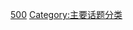 {{Catnav|頁面分類}}

{{Catbar}}

{{Catmore}}
{{portal|科學}}
{{Commonscat|Science}}

[[Category:科學與技術|500]]
[[Category:主要话题分类|Category:主要话题分类]]